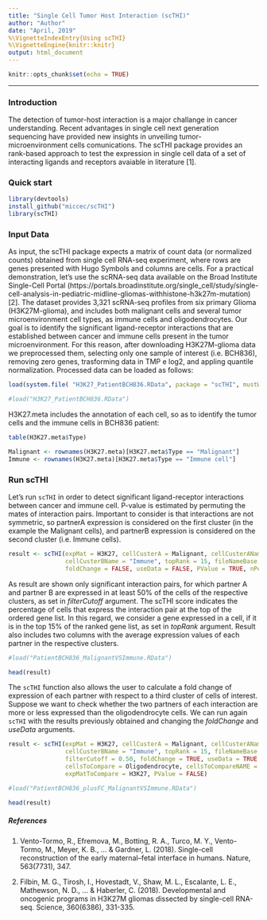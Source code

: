 ```yaml
---
title: "Single Cell Tumor Host Interaction (scTHI)"
author: "Author"
date: "April, 2019"
%\VignetteIndexEntry{Using scTHI}
%\VignetteEngine{knitr::knitr}
output: html_document
---
```


```r
knitr::opts_chunk$set(echo = TRUE)
```

***

### Introduction
The detection of tumor-host interaction is a major challange in cancer understanding. Recent advantages in single cell next generation sequencing have provided new insights in unveiling  tumor-microenvironment cells comunications. 
The scTHI package provides an rank-based approach to test the expression in single cell data of a set of interacting ligands and receptors avaiable in literature [1]. 

### Quick start

```r
library(devtools)
install_github("miccec/scTHI")
library(scTHI)
```

### Input Data
As input, the scTHI package expects a matrix of count data (or normalized counts) obtained from single cell RNA-seq experiment, where rows are genes presented with Hugo Symbols and columns are cells. For a practical demonstration, let’s use the scRNA-seq data available on the Broad Institute Single-Cell Portal (https://portals.broadinstitute.org/single_cell/study/single-cell-analysis-in-pediatric-midline-gliomas-withhistone-h3k27m-mutation) [2]. The dataset provides 3,321 scRNA-seq profiles from six primary Glioma (H3K27M-glioma), and includes both malignant cells and several tumor microenvironment cell types, as immune cells and oligodendrocytes. Our goal is to identify the significant ligand-receptor interactions that are established between cancer and immune cells present in the tumor microenvironment. For this reason, after downloading H3K27M-glioma data we preprocessed them, selecting only one sample of interest (i.e. BCH836), removing zero genes, trasforming data in TMP e log2, and appling quantile normalization. Processed data can be loaded as follows:

```r
load(system.file( "H3K27_PatientBCH836.RData", package = "scTHI", mustWork = TRUE))
```

```r
#load("H3K27_PatientBCH836.RData")
```

H3K27.meta includes the annotation of each cell, so as to identify the tumor cells and the immune cells in BCH836 patient:

```r
table(H3K27.meta$Type)
```

```r
Malignant <- rownames(H3K27.meta)[H3K27.meta$Type == "Malignant"]
Immune <- rownames(H3K27.meta)[H3K27.meta$Type == "Immune cell"]
```

### Run scTHI
Let's run `scTHI` in order to detect significant ligand-receptor interactions between cancer and immune cell. P-value is estimated by permuting the mates of interaction pairs. 
Important to consider is that interactions are not symmetric, so partnerA expression is considered on the first cluster (in the example the Malignant cells), and partnerB expression is considered on the second cluster (i.e. Immune cells). 

```r
result <- scTHI(expMat = H3K27, cellCusterA = Malignant, cellCusterAName = "Malignant", cellCusterB = Immune, 
                cellCusterBName = "Immune", topRank = 15, fileNameBase = "PatientBCH836", filterCutoff = 0.50, 
                foldChange = FALSE, useData = FALSE, PValue = TRUE, nPermu = 100, ncore = 48)
```

As result are shown only significant interaction pairs, for which partner A and partner B are expressed in at least 50% of the cells of the respective clusters, as set in *filterCutoff* argument. The scTHI score indicates the percentage of cells that express the interaction pair at the top of the ordered gene list. In this regard, we consider a gene expressed in a cell, if it is in the top 15% of the ranked gene list, as set in *topRank* argument. Result also includes two columns with the average expression values of each partner in the respective clusters.

```r
#load("PatientBCH836_MalignantVSImmune.RData")
```

```r
head(result)
```

The `scTHI` function also allows the user to calculate a fold change of expression of each partner with respect to a third cluster of cells of interest. Suppose we want to check whether the two partners of each interaction are more or less expressed than the oligodendrocyte cells. We can run again `scTHI` with the results previously obtained and changing the *foldChange* and *useData* arguments.

```r
result <- scTHI(expMat = H3K27, cellCusterA = Malignant, cellCusterAName = "Malignant", cellCusterB = Immune, 
                cellCusterBName = "Immune", topRank = 15, fileNameBase = "PatientBCH836_plusFC", 
                filterCutoff = 0.50, foldChange = TRUE, useData = TRUE, dataToUse = result, 
                cellsToCompare = Oligodendrocyte, cellsToCompareNAME = "Oligodendrocyte", 
                expMatToCompare = H3K27, PValue = FALSE)
```

```r
#load("PatientBCH836_plusFC_MalignantVSImmune.RData")
```

```r
head(result)
```


##### References
1. Vento-Tormo, R., Efremova, M., Botting, R. A., Turco, M. Y., Vento-Tormo, M., Meyer, K. B., ... & Gardner, L. (2018). Single-cell reconstruction of the early maternal–fetal interface in humans. Nature, 563(7731), 347.

2. Filbin, M. G., Tirosh, I., Hovestadt, V., Shaw, M. L., Escalante, L. E., Mathewson, N. D., ... & Haberler, C. (2018). Developmental and oncogenic programs in H3K27M gliomas dissected by single-cell RNA-seq. Science, 360(6386), 331-335.


